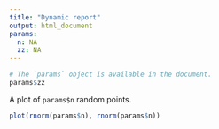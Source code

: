 ---
title: "Dynamic report"
output: html_document
params:
  n: NA
  zz: NA
---

```{r,echo=FALSE}
# The `params` object is available in the document.
params$zz
```

A plot of `params$n` random points.

```{r}
plot(rnorm(params$n), rnorm(params$n))
```